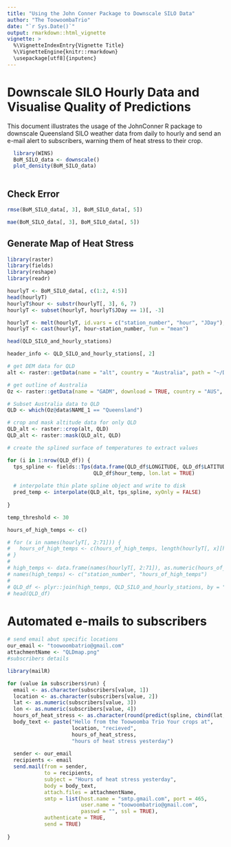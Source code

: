 ```yaml
---
title: "Using the John Conner Package to Downscale SILO Data"
author: "The ToowoombaTrio"
date: "`r Sys.Date()`"
output: rmarkdown::html_vignette
vignette: >
  %\VignetteIndexEntry{Vignette Title}
  %\VignetteEngine{knitr::rmarkdown}
  \usepackage[utf8]{inputenc}
---
```

  
# Downscale SILO Hourly Data and Visualise Quality of Predictions
  
This document illustrates the usage of the JohnConner R package to downscale
Queensland SILO weather data from daily to hourly and send an e-mail alert to
subscribers, warning them of heat stress to their crop.
  
```r
  
  library(WINS)
  BoM_SILO_data <- downscale()
  plot_density(BoM_SILO_data)
  
```
  
## Check Error
  
```r
  
rmse(BoM_SILO_data[, 3], BoM_SILO_data[, 5])

mae(BoM_SILO_data[, 3], BoM_SILO_data[, 5])

```

## Generate Map of Heat Stress

```r
library(raster)
library(fields)
library(reshape)
library(readr)

hourlyT <- BoM_SILO_data[, c(1:2, 4:5)]
head(hourlyT)
hourlyT$hour <- substr(hourlyT[, 3], 6, 7)
hourlyT <- subset(hourlyT, hourlyT$JDay == 1)[, -3]

hourlyT <- melt(hourlyT, id.vars = c("station_number", "hour", "JDay"), measure.vars = "SILO_TMP")
hourlyT <- cast(hourlyT, hour~station_number, fun = "mean")

head(QLD_SILO_and_hourly_stations)

header_info <- QLD_SILO_and_hourly_stations[, 2]

# get DEM data for QLD
alt <- raster::getData(name = "alt", country = "Australia", path = "~/Downloads")

# get outline of Australia
Oz <- raster::getData(name = "GADM", download = TRUE, country = "AUS", level = 1)

# Subset Australia data to QLD
QLD <- which(Oz@data$NAME_1 == "Queensland")

# crop and mask altitude data for only QLD
QLD_alt <- raster::crop(alt, QLD)
QLD_alt <- raster::mask(QLD_alt, QLD)

# create the splined surface of temperatures to extract values

for (i in 1:nrow(QLD_df)) {
  tps_spline <- fields::Tps(data.frame(QLD_df$LONGITUDE, QLD_df$LATITUDE, QLD_df$STN_HT),
                            QLD_df$hour_temp, lon.lat = TRUE)
  
  # interpolate thin plate spline object and write to disk
  pred_temp <- interpolate(QLD_alt, tps_spline, xyOnly = FALSE)
  
}

temp_threshold <- 30

hours_of_high_temps <- c()

# for (x in names(hourlyT[, 2:71])) {
#   hours_of_high_temps <- c(hours_of_high_temps, length(hourlyT[, x][hourlyT[, x] > temp_threshold]))
# }
# 
# high_temps <- data.frame(names(hourlyT[, 2:71]), as.numeric(hours_of_high_temps))
# names(high_temps) <- c("station_number", "hours_of_high_temps")
# 
# QLD_df <- plyr::join(high_temps, QLD_SILO_and_hourly_stations, by = "station_number", type = "left")
# head(QLD_df)

```

# Automated e-mails to subscribers

```r


# send email abut specific locations
our_email <- "toowoombatrio@gmail.com"
attachmentName <- "QLDmap.png"
#subscribers details

library(mailR)

for (value in subscribers$run) {
  email <- as.character(subscribers[value, 1])
  location <- as.character(subscribers[value, 2])
  lat <- as.numeric(subscribers[value, 3])
  lon <- as.numeric(subscribers[value, 4])
  hours_of_heat_stress <- as.character(round(predict(spline, cbind(lat, lon)),0))
  body_text <- paste("Hello from the Toowoomba Trio Your crops at",
                     location, "recieved",
                     hours_of_heat_stress,
                     "hours of heat stress yesterday")
  
  sender <- our_email
  recipients <- email
  send.mail(from = sender,
            to = recipients,
            subject = "Hours of heat stress yesterday",
            body = body_text,
            attach.files = attachmentName,
            smtp = list(host.name = "smtp.gmail.com", port = 465, 
                        user.name = "toowoombatrio@gmail.com",
                        passwd = "", ssl = TRUE),
            authenticate = TRUE,
            send = TRUE)
  
}

```